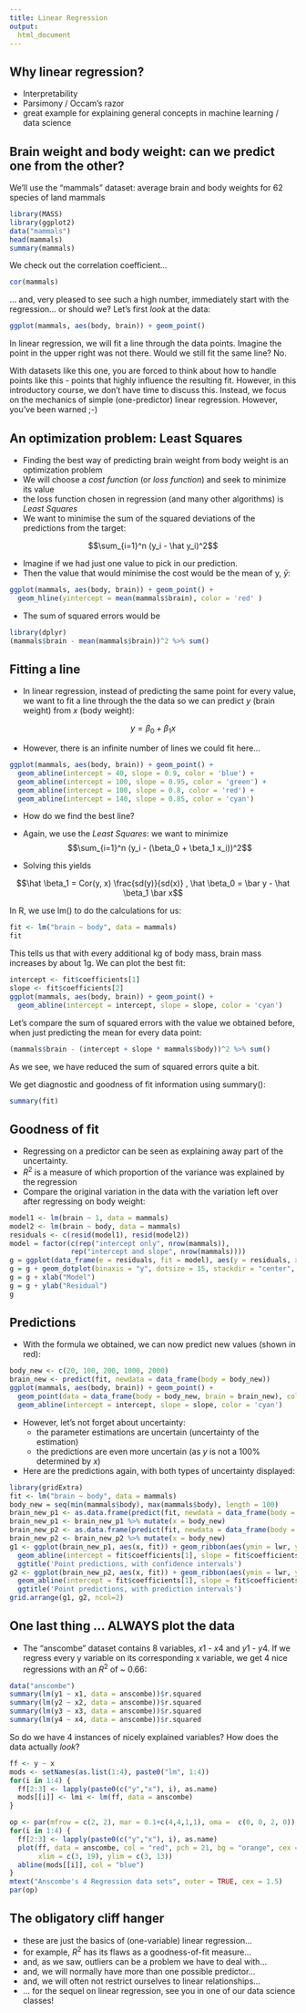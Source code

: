 ```yaml
---  
title: Linear Regression
output: 
  html_document
---
```

  
## Why linear regression?

* Interpretability
* Parsimony / Occam's razor
* great example for explaining general concepts in machine learning / data science



## Brain weight and body weight: can we predict one from the other?

We'll use the "mammals" dataset: average brain and body weights for 62 species of land mammals

```r
library(MASS)
library(ggplot2)
data("mammals")
head(mammals)
summary(mammals)
```


We check out the correlation coefficient...

```r
cor(mammals)
```

... and, very pleased to see such a high number, immediately start with the regression... or should we?
Let's first _look_ at the data:

```r
ggplot(mammals, aes(body, brain)) + geom_point()
```

In linear regression, we will fit a line through the data points. Imagine the point in the upper right was not there.
Would we still fit the same line? No.

With datasets like this one, you are forced to think about how to handle points like this - points that highly influence the resulting fit. However, in this introductory course, we don't have time to discuss this.
Instead, we focus on the mechanics of simple (one-predictor) linear regression. However, you've been warned ;-)

## An optimization problem: Least Squares

* Finding the best way of predicting brain weight from body weight is an optimization problem
* We will choose a _cost function_ (or _loss function_) and seek to minimize its value
* the loss function chosen in regression (and many other algorithms) is _Least Squares_
* We want to minimise the sum of the squared deviations of the predictions from the target:

$$\sum_{i=1}^n (y_i - \hat y_i)^2$$

* Imagine if we had just one value to pick in our prediction.
* Then the value that would minimise the cost would be the mean of y, $\bar y$:

```r
ggplot(mammals, aes(body, brain)) + geom_point() + 
  geom_hline(yintercept = mean(mammals$brain), color = 'red' )
```

* The sum of squared errors would be

```r
library(dplyr)
(mammals$brain - mean(mammals$brain))^2 %>% sum()
```


## Fitting a line

* In linear regression, instead of predicting the same point for every value, we want to fit a line through the the data so we can predict $y$ (brain weight) from $x$ (body weight):

$$y = \beta_0 + \beta_1 x$$


* However, there is an infinite number of lines we could fit here...

```r
ggplot(mammals, aes(body, brain)) + geom_point() + 
  geom_abline(intercept = 40, slope = 0.9, color = 'blue') + 
  geom_abline(intercept = 100, slope = 0.95, color = 'green') +
  geom_abline(intercept = 100, slope = 0.8, color = 'red') +
  geom_abline(intercept = 140, slope = 0.85, color = 'cyan') 
```


* How do we find the best line?
* Again, we use the _Least Squares_: we want to minimize
$$\sum_{i=1}^n (y_i - (\beta_0 + \beta_1 x_i))^2$$

* Solving this yields

$$\hat \beta_1 = Cor(y, x) \frac{sd(y)}{sd(x)} , \hat \beta_0 = \bar y - \hat \beta_1 \bar x$$

In R, we use lm() to do the calculations for us:

```r
fit <- lm("brain ~ body", data = mammals)
fit
```

This tells us that with every additional kg of body mass, brain mass increases by about 1g.
We can plot the best fit:

```r
intercept <- fit$coefficients[1]
slope <- fit$coefficients[2]
ggplot(mammals, aes(body, brain)) + geom_point() + 
  geom_abline(intercept = intercept, slope = slope, color = 'cyan') 
```

Let's compare the sum of squared errors with the value we obtained before, when just predicting the mean for every data point:

```r

(mammals$brain - (intercept + slope * mammals$body))^2 %>% sum()
```

As we see, we have reduced the sum of squared errors quite a bit.

We get diagnostic  and goodness of fit information using summary():

```r
summary(fit)
```

## Goodness of fit

* Regressing on a predictor can be seen as explaining away part of the uncertainty.
* $R^2$ is a measure of which proportion of the variance was explained by the regression
* Compare the original variation in the data with the variation left over after regressing on body weight: 

```r
model1 <- lm(brain ~ 1, data = mammals)
model2 <- lm(brain ~ body, data = mammals)
residuals <- c(resid(model1), resid(model2))
model = factor(c(rep("intercept only", nrow(mammals)),
               rep("intercept and slope", nrow(mammals))))
g = ggplot(data_frame(e = residuals, fit = model), aes(y = residuals, x = model, color = fit, fill = fit))
g = g + geom_dotplot(binaxis = "y", dotsize = 15, stackdir = "center", binwidth = 7)
g = g + xlab("Model")
g = g + ylab("Residual")
g
```



## Predictions

* With the formula we obtained, we can now predict new values (shown in red):

```r
body_new <- c(20, 100, 200, 1000, 2000)
brain_new <- predict(fit, newdata = data_frame(body = body_new))
ggplot(mammals, aes(body, brain)) + geom_point() + 
  geom_point(data = data_frame(body = body_new, brain = brain_new), color = 'red', size = 3) + 
  geom_abline(intercept = intercept, slope = slope, color = 'cyan') 
```


* However, let's not forget about uncertainty:
    + the parameter estimations are uncertain (uncertainty of the estimation)
    + the predictions are even more uncertain (as $y$ is not a 100% determined by $x$)

* Here are the predictions again, with both types of uncertainty displayed:

```r
library(gridExtra)
fit <- lm("brain ~ body", data = mammals)
body_new = seq(min(mammals$body), max(mammals$body), length = 100)
brain_new_p1 <- as.data.frame(predict(fit, newdata = data_frame(body = body_new), interval = ("confidence")))
brain_new_p1 <- brain_new_p1 %>% mutate(x = body_new)
brain_new_p2 <- as.data.frame(predict(fit, newdata = data_frame(body = body_new), interval = ("prediction")))
brain_new_p2 <- brain_new_p2 %>% mutate(x = body_new)
g1 <- ggplot(brain_new_p1, aes(x, fit)) + geom_ribbon(aes(ymin = lwr, ymax = upr), fill = 'cyan', alpha = 0.2) +
  geom_abline(intercept = fit$coefficients[1], slope = fit$coefficients[2], color = 'cyan', size = 1) + 
  ggtitle('Point predictions, with confidence intervals')
g2 <- ggplot(brain_new_p2, aes(x, fit)) + geom_ribbon(aes(ymin = lwr, ymax = upr), fill = 'cyan', alpha = 0.2) +
  geom_abline(intercept = fit$coefficients[1], slope = fit$coefficients[2], color = 'cyan', size = 1) +
  ggtitle('Point predictions, with prediction intervals')
grid.arrange(g1, g2, ncol=2)
```


## One last thing ... ALWAYS plot the data

* The "anscombe" dataset contains 8 variables, $x1$ - $x4$ and $y1$ - $y4$. If we regress every y variable on its corresponding x variable, we get 4 nice regressions with an $R^2$ of ~ 0.66:

```r
data("anscombe")
summary(lm(y1 ~ x1, data = anscombe))$r.squared
summary(lm(y2 ~ x2, data = anscombe))$r.squared
summary(lm(y3 ~ x3, data = anscombe))$r.squared
summary(lm(y4 ~ x4, data = anscombe))$r.squared
```


So do we have 4 instances of nicely explained variables? How does the data actually _look_?

```r
ff <- y ~ x
mods <- setNames(as.list(1:4), paste0("lm", 1:4))
for(i in 1:4) {
  ff[2:3] <- lapply(paste0(c("y","x"), i), as.name)
  mods[[i]] <- lmi <- lm(ff, data = anscombe)
}

op <- par(mfrow = c(2, 2), mar = 0.1+c(4,4,1,1), oma =  c(0, 0, 2, 0))
for(i in 1:4) {
  ff[2:3] <- lapply(paste0(c("y","x"), i), as.name)
  plot(ff, data = anscombe, col = "red", pch = 21, bg = "orange", cex = 1.2,
       xlim = c(3, 19), ylim = c(3, 13))
  abline(mods[[i]], col = "blue")
}
mtext("Anscombe's 4 Regression data sets", outer = TRUE, cex = 1.5)
par(op)
```


## The obligatory cliff hanger

* these are just the basics of (one-variable) linear regression...
* for example, $R^2$ has its flaws as a goodness-of-fit measure...
* and, as we saw, outliers can be a problem we have to deal with...
* and, we will normally have more than one possible predictor...
* and, we will often not restrict ourselves to linear relationships...
* ... for the sequel on linear regression, see you in one of our data science classes!

